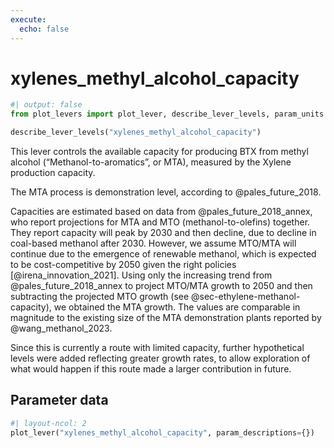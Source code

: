 ```yaml
---
execute:
  echo: false
---
```


# xylenes_methyl_alcohol_capacity

```python
#| output: false
from plot_levers import plot_lever, describe_lever_levels, param_units
```

```python
describe_lever_levels("xylenes_methyl_alcohol_capacity")
```

This lever controls the available capacity for producing BTX from methyl alcohol ("Methanol-to-aromatics", or MTA), measured by the Xylene production capacity.

The MTA process is demonstration level, according to @pales_future_2018.

Capacities are estimated based on data from @pales_future_2018_annex, who report projections for MTA and MTO (methanol-to-olefins) together.  They report capacity will peak by 2030 and then decline, due to decline in coal-based methanol after 2030.  However, we assume MTO/MTA will continue due to the emergence of renewable methanol, which is expected to be cost-competitive by 2050 given the right policies [@irena_innovation_2021]. Using only the increasing trend from @pales_future_2018_annex to project MTO/MTA growth to 2050 and then subtracting the projected MTO growth (see @sec-ethylene-methanol-capacity), we obtained the MTA growth. The values are comparable in magnitude to the existing size of the MTA demonstration plants reported by @wang_methanol_2023.

Since this is currently a route with limited capacity, further hypothetical levels were added reflecting greater growth rates, to allow exploration of what would happen if this route made a larger contribution in future.

## Parameter data

```python
#| layout-ncol: 2
plot_lever("xylenes_methyl_alcohol_capacity", param_descriptions={})
```
